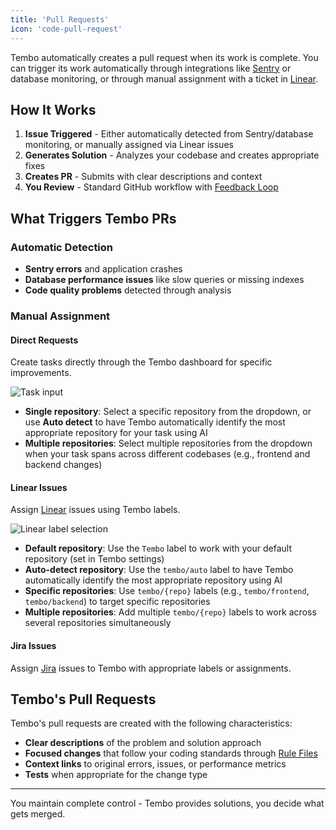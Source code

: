 ```yaml
---
title: 'Pull Requests'
icon: 'code-pull-request'
---
```


Tembo automatically creates a pull request when its work is complete. You can trigger its work automatically through integrations like [Sentry](/integrations/sentry) or database monitoring, or through manual assignment with a ticket in [Linear](/integrations/linear).

## How It Works

1. **Issue Triggered** - Either automatically detected from Sentry/database monitoring, or manually assigned via Linear issues
2. **Generates Solution** - Analyzes your codebase and creates appropriate fixes
3. **Creates PR** - Submits with clear descriptions and context
4. **You Review** - Standard GitHub workflow with [Feedback Loop](/features/feedback-loop)

## What Triggers Tembo PRs

### Automatic Detection

- **Sentry errors** and application crashes
- **Database performance issues** like slow queries or missing indexes
- **Code quality problems** detected through analysis

### Manual Assignment

#### Direct Requests

Create tasks directly through the Tembo dashboard for specific improvements.

![Task input](/images/task-input-component.png)

- **Single repository**: Select a specific repository from the dropdown, or use **Auto detect** to have Tembo automatically identify the most appropriate repository for your task using AI
- **Multiple repositories**: Select multiple repositories from the dropdown when your task spans across different codebases (e.g., frontend and backend changes)

#### Linear Issues

Assign [Linear](/integrations/linear) issues using Tembo labels.

![Linear label selection](/images/linear-label-selection.png)

- **Default repository**: Use the `Tembo` label to work with your default repository (set in Tembo settings)
- **Auto-detect repository**: Use the `tembo/auto` label to have Tembo automatically identify the most appropriate repository using AI
- **Specific repositories**: Use `tembo/{repo}` labels (e.g., `tembo/frontend`, `tembo/backend`) to target specific repositories
- **Multiple repositories**: Add multiple `tembo/{repo}` labels to work across several repositories simultaneously

#### Jira Issues

Assign [Jira](/integrations/jira) issues to Tembo with appropriate labels or assignments.

## Tembo's Pull Requests

Tembo's pull requests are created with the following characteristics:

- **Clear descriptions** of the problem and solution approach
- **Focused changes** that follow your coding standards through [Rule Files](/features/rule-files)
- **Context links** to original errors, issues, or performance metrics
- **Tests** when appropriate for the change type

---

You maintain complete control - Tembo provides solutions, you decide what gets merged.
